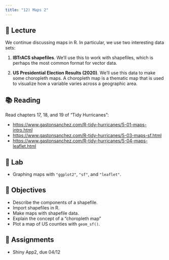 ```yaml
---
title: "12) Maps 2"
---
```



## 📖 Lecture

We continue discussing maps in R. In particular, we use two interesting data sets:

1) **IBTrACS shapefiles**. We'll use this to work with shapefiles, which is perhaps the most common format for vector data.

2) **US Presidential Election Results (2020)**. We'll use this data to make some choropleth maps. A choropleth map is a thematic map that is used to visualize how a variable varies across a geographic area.



## 📚 Reading

Read chapters 17, 18, and 19 of "Tidy Hurricanes":

- <a href="https://www.gastonsanchez.com/R-tidy-hurricanes/5-01-maps-intro.html" target="_blank">https://www.gastonsanchez.com/R-tidy-hurricanes/5-01-maps-intro.html</a>
- <a href="https://www.gastonsanchez.com/R-tidy-hurricanes/5-03-maps-sf.html" target="_blank">https://www.gastonsanchez.com/R-tidy-hurricanes/5-03-maps-sf.html</a>
- <a href="https://www.gastonsanchez.com/R-tidy-hurricanes/5-04-maps-leaflet.html" target="_blank">https://www.gastonsanchez.com/R-tidy-hurricanes/5-04-maps-leaflet.html</a>


## 🔬 Lab

- Graphing maps with `"ggplot2"`, `"sf"`, and `"leaflet"`.



## 🎯 Objectives

- Describe the components of a shapefile.
- Import shapefiles in R.
- Make maps with shapefile data.
- Explain the concept of a "choropleth map"
- Plot a map of US counties with `geom_sf()`.



## 🔔 Assignments

- Shiny App2, due 04/12
